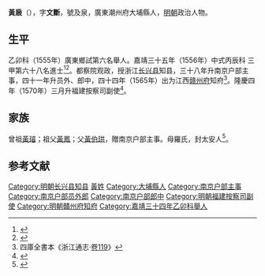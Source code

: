 {{明清人物信息框
| 姓名 = 黃扆
| 原名 =
| 圖片名稱= 
| 圖片大小 =
| 圖片說明 = 
| 最高職務 =福建按察司副使
| 國家 = 大明 
| 爵位 =
| 籍貫 = [[廣東|廣東]][[潮州府|潮州府]][[大埔縣|大埔縣]]民籍
| 族裔 = 
| 字號 = 
| 諡號 =
| 出生日期 = 甲戌年十一月初二日
| 出生地點 = 
| 逝世日期 = 卒年不詳 
| 逝世地點 =
| 墓葬 =
| 配偶 = 娶丘氏，封安人
| 親屬 = （子）黄斷魯
| 出身 =
* 嘉靖三十四年乙卯科舉人
* 嘉靖三十五年丙辰科同進士出身
| 經歷 =
| 著作 =  
}}
'''黃扆'''（{{bd|1514年||？|catIdx=}}），字'''文斷'''，號及泉，廣東潮州府大埔縣人，[[明朝|明朝]]政治人物。

== 生平 ==
乙卯科（1555年）廣東鄉試第六名舉人。嘉靖三十五年（1556年）中式丙辰科<!---會試第一百六十一名--->三甲第六十八名進士<ref>{{Cite book|title=《皇明贡举考》卷五|author=[[张朝瑞|张朝瑞]]|publisher=《续修四库全书》史部第828册|year=|isbn=|location=|pages=}}</ref><ref>{{Cite book|title=贡举志五种 上|author=鲁小俊，江俊伟著|publisher=武汉大学出版社|year=2009|isbn=978-7-307-07043-1|location=武汉|pages=}}</ref>。都察院观政，授浙江[[长兴县|长兴县]]知县，三十八年升南京户部主事，四十一年升员外、郎中，四十四年（1565年）出为江西[[赣州府|赣州府]]知府<ref>四庫全書本《浙江通志·[[s:浙江通志_(四庫全書本)/卷119|卷119]]》</ref>。隆慶四年（1570年）三月升福建按察司副使<ref>{{cite news|title=明朝潮州府文进士名录|url=http://zt.czonline.net/2010wenhua/txcr/chaorendongtai/kejiao/2010-12-02/31625.html|accessdate=2013-08-07|newspaper=潮州热线|archive-url=https://web.archive.org/web/20131004220414/http://zt.czonline.net/2010wenhua/txcr/chaorendongtai/kejiao/2010-12-02/31625.html|archive-date=2013-10-04|dead-url=yes}}</ref>。

== 家族 ==
曾祖[[黃璿|黃璿]]；祖父[[黃鳳|黃鳳]]；父[[黃伯珙|黃伯珙]]，贈南京户部主事。母羅氏，封太安人<ref>{{Cite book|title=天一阁藏明代科举录选刊 登科录 点校本|author=龚延明主编|publisher=宁波出版社|year=2016|isbn=978-7-5526-2320-8|location=宁波|pages=|quote=《天一閣藏明代科舉錄選刊.登科錄》之《嘉靖三十五年丙辰科登科錄》}}</ref>。

==参考文献==
{{reflist}}

{{start box}}
{{s-off}}
{{s-before|[[孫銳_(嘉靖進士)|孫銳]]}}
{{s-title|明朝贛州府知府|1565年－1570年}}
{{s-after|[[黃學海|黃學海]]}}
{{end box}}

{{嘉靖三十五年丙辰科殿試金榜}}

{{DEFAULTSORT:Huang黃}}
[[Category:明朝长兴县知县|Category:明朝长兴县知县]]
[[Category:黃姓|黃姓]]
[[Category:大埔縣人|Category:大埔縣人]]
[[Category:南京户部主事|Category:南京户部主事]]
[[Category:南京户部员外郎|Category:南京户部员外郎]]
[[Category:南京户部郎中|Category:南京户部郎中]]
[[Category:明朝福建按察司副使|Category:明朝福建按察司副使]]
[[Category:明朝贛州府知府|Category:明朝贛州府知府]]
[[Category:嘉靖三十四年乙卯科舉人|Category:嘉靖三十四年乙卯科舉人]]